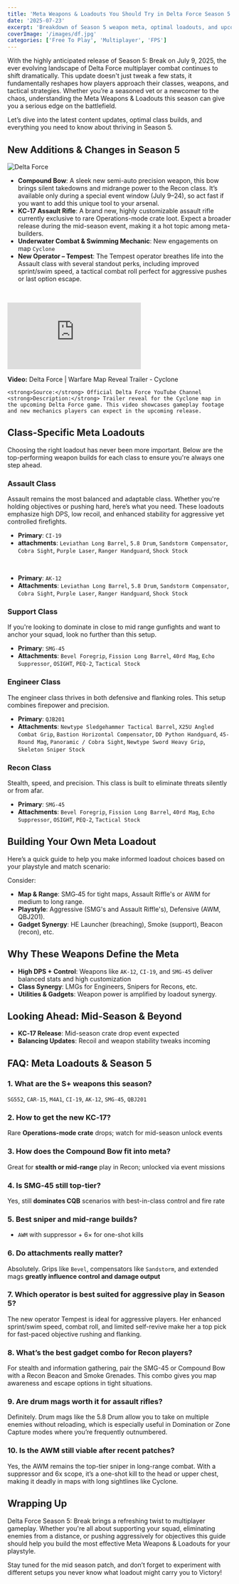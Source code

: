 ```yaml
---
title: 'Meta Weapons & Loadouts You Should Try in Delta Force Season 5: Break'
date: '2025-07-23'
excerpt: 'Breakdown of Season 5 weapon meta, optimal loadouts, and upcoming balance changes in Delta Force.'
coverImage: '/images/df.jpg'
categories: ['Free To Play', 'Multiplayer', 'FPS']
---
```


With the highly anticipated release of Season 5: Break on July 9, 2025, the ever evolving landscape of Delta Force multiplayer combat continues to shift dramatically. This update doesn't just tweak a few stats, it fundamentally reshapes how players approach their classes, weapons, and tactical strategies. Whether you’re a seasoned vet or a newcomer to the chaos, understanding the Meta Weapons & Loadouts this season can give you a serious edge on the battlefield.

Let’s dive into the latest content updates, optimal class builds, and everything you need to know about thriving in Season 5.
## New Additions & Changes in Season 5

![Delta Force](/images/df2.jpg)  

- **Compound Bow**: A sleek new semi-auto precision weapon, this bow brings silent takedowns and midrange power to the Recon class. It’s available only during a special event window (July 9–24), so act fast if you want to add this unique tool to your arsenal.
- **KC‑17 Assault Rifle**: A brand new, highly customizable assault rifle currently exclusive to rare Operations-mode crate loot. Expect a broader release during the mid-season event, making it a hot topic among meta-builders.
- **Underwater Combat & Swimming Mechanic**: New engagements on map `Cyclone`
- **New Operator – Tempest**: The Tempest operator breathes life into the Assault class with several standout perks, including improved sprint/swim speed, a tactical combat roll perfect for aggressive pushes or last option escape.

&nbsp;

<div className="relative w-full" style={{ paddingTop: '56.25%' }}>
  <iframe
    className="absolute top-0 left-0 w-full h-full"
    src="https://www.youtube.com/embed/KO6CMsRbdhw"
    title="YouTube video player"
    frameBorder="0"
    allow="accelerometer; autoplay; clipboard-write; encrypted-media; gyroscope; picture-in-picture; web-share"
    allowFullScreen
  ></iframe>
</div>
  
<p className="mt-4 text-sm">
    <strong>Video:</strong> Delta Force | Warfare Map Reveal Trailer - Cyclone
    
    <strong>Source:</strong> Official Delta Force YouTube Channel  
    <strong>Description:</strong> Trailer reveal for the Cyclone map in the upcoming Delta Force game. This video showcases gameplay footage and new mechanics players can expect in the upcoming release.
</p>

## Class-Specific Meta Loadouts
Choosing the right loadout has never been more important. Below are the top-performing weapon builds for each class to ensure you're always one step ahead.

### Assault Class
Assault remains the most balanced and adaptable class. Whether you're holding objectives or pushing hard, here’s what you need. These loadouts emphasize high DPS, low recoil, and enhanced stability for aggressive yet controlled firefights.
- **Primary**: `CI-19`
- **attachments**: `Leviathan Long Barrel`, `5.8 Drum`, `Sandstorm Compensator`, `Cobra Sight`, `Purple Laser`, `Ranger Handguard`, `Shock Stock`

&nbsp;

- **Primary**: `AK-12`
- **Attachments**: `Leviathan Long Barrel`, `5.8 Drum`, `Sandstorm Compensator`, `Cobra Sight`, `Purple Laser`, `Ranger Handguard`, `Shock Stock`

### Support Class 
If you're looking to dominate in close to mid range gunfights and want to anchor your squad, look no further than this setup.
- **Primary**: `SMG‑45`
- **Attachments**: `Bevel Foregrip`, `Fission Long Barrel`, `40rd Mag`, `Echo Suppressor`, `OSIGHT`, `PEQ‑2`, `Tactical Stock`

### Engineer Class
The engineer class thrives in both defensive and flanking roles. This setup combines firepower and precision.
- **Primary**: `QJB201`
- **Attachments**: `Newtype Sledgehammer Tactical Barrel`, `X25U Angled Combat Grip`, `Bastion Horizontal Compensator`, `DD Python Handguard`, `45-Round Mag`, `Panoramic / Cobra Sight`, `Newtype Sword Heavy Grip`, `Skeleton Sniper Stock`

### Recon Class
Stealth, speed, and precision. This class is built to eliminate threats silently or from afar.
- **Primary**: `SMG-45`
- **Attachments**: `Bevel Foregrip`, `Fission Long Barrel`, `40rd Mag`, `Echo Suppressor`, `OSIGHT`, `PEQ‑2`, `Tactical Stock`

## Building Your Own Meta Loadout
Here’s a quick guide to help you make informed loadout choices based on your playstyle and match scenario:

Consider:
- **Map & Range**: SMG‑45 for tight maps, Assault Riffle's or AWM for medium to long range.
- **Playstyle**: Aggressive (SMG's and Assault Riffle's), Defensive (AWM, QBJ201).
- **Gadget Synergy**: HE Launcher (breaching), Smoke (support), Beacon (recon), etc.

## Why These Weapons Define the Meta

- **High DPS + Control**: Weapons like `AK-12`, `CI‑19`, and `SMG‑45` deliver balanced stats and high customization
- **Class Synergy**: LMGs for Engineers, Snipers for Recons, etc.
- **Utilities & Gadgets**: Weapon power is amplified by loadout synergy.

## Looking Ahead: Mid-Season & Beyond

- **KC‑17 Release**: Mid-season crate drop event expected
- **Balancing Updates**: Recoil and weapon stability tweaks incoming

## FAQ: Meta Loadouts & Season 5

### 1. What are the S+ weapons this season?
`SG552`, `CAR‑15`, `M4A1`, `CI‑19`, `AK-12`, `SMG‑45`, `QBJ201`

### 2. How to get the new KC‑17?
Rare **Operations-mode crate** drops; watch for mid-season unlock events

### 3. How does the Compound Bow fit into meta?
Great for **stealth or mid-range** play in Recon; unlocked via event missions

### 4. Is SMG‑45 still top-tier?
Yes, still **dominates CQB** scenarios with best-in-class control and fire rate

### 5. Best sniper and mid-range builds?
- `AWM` with suppressor + 6× for one-shot kills

### 6. Do attachments really matter?
Absolutely. Grips like `Bevel`, compensators like `Sandstorm`, and extended mags **greatly influence control and damage output**

### 7. Which operator is best suited for aggressive play in Season 5?
The new operator Tempest is ideal for aggressive players. Her enhanced sprint/swim speed, combat roll, and limited self-revive make her a top pick for fast-paced objective rushing and flanking.

### 8. What’s the best gadget combo for Recon players?
For stealth and information gathering, pair the SMG-45 or Compound Bow with a Recon Beacon and Smoke Grenades. This combo gives you map awareness and escape options in tight situations.

### 9. Are drum mags worth it for assault rifles?
Definitely. Drum mags like the 5.8 Drum allow you to take on multiple enemies without reloading, which is especially useful in Domination or Zone Capture modes where you’re frequently outnumbered.

### 10. Is the AWM still viable after recent patches?
Yes, the AWM remains the top-tier sniper in long-range combat. With a suppressor and 6x scope, it’s a one-shot kill to the head or upper chest, making it deadly in maps with long sightlines like Cyclone.

## Wrapping Up

Delta Force Season 5: Break brings a refreshing twist to multiplayer gameplay. Whether you're all about supporting your squad, eliminating enemies from a distance, or pushing aggressively for objectives this guide should help you build the most effective Meta Weapons & Loadouts for your playstyle.

Stay tuned for the mid season patch, and don’t forget to experiment with different setups you never know what loadout might carry you to Victory!